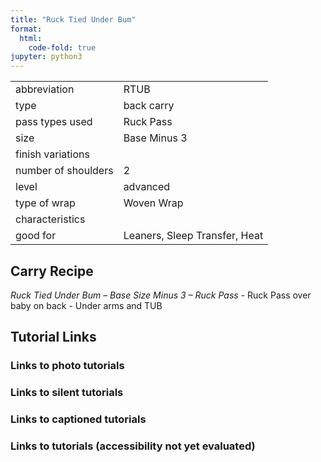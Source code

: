 ```yaml
---
title: "Ruck Tied Under Bum"
format:
  html:
    code-fold: true
jupyter: python3
---
```


| | 
|---|---
|abbreviation	|RTUB
|type	|back carry
|pass types used	|Ruck Pass
|size	|Base Minus 3
|finish variations|	
|number of shoulders	|2
|level	|advanced
|type of wrap	|Woven Wrap
|characteristics	|
|good for	|Leaners, Sleep Transfer, Heat

## Carry Recipe
_Ruck Tied Under Bum – Base Size Minus 3 – Ruck Pass_
- Ruck Pass over baby on back
- Under arms and TUB

## Tutorial Links
### Links to photo tutorials
### Links to silent tutorials
### Links to captioned tutorials
### Links to tutorials (accessibility not yet evaluated)
